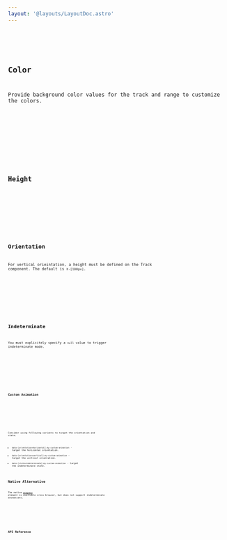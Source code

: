 ```yaml
---
layout: '@layouts/LayoutDoc.astro'
---
```










<Preview client:load>
	<Fragment slot="preview">
		<Example client:visible />
	</Fragment>
	<Fragment slot="code">
		<Code code={ExampleRaw} lang="svelte" />
	</Fragment>
</Preview>

## Color

Provide background color values for the track and range to customize the colors.

<Preview client:load>
	<Fragment slot="preview">
		<ExampleColor client:visible />
	</Fragment>
	<Fragment slot="code">
		<Code code={ExampleColorRaw} lang="svelte" />
	</Fragment>
</Preview>

## Height

<Preview client:load>
	<Fragment slot="preview">
		<ExampleHeight client:visible />
	</Fragment>
	<Fragment slot="code">
		<Code code={ExampleHeightRaw} lang="svelte" />
	</Fragment>
</Preview>

## Orientation

For vertical orieintation, a height must be defined on the Track component. The default is `h-[100px]`.

<Preview client:load>
	<Fragment slot="preview">
		<ExampleOrientation client:visible />
	</Fragment>
	<Fragment slot="code">
		<Code code={ExampleOrientationRaw} lang="svelte" />
	</Fragment>
</Preview>

## Indeterminate

You must explicitely specify a `null` value to trigger indeterminate mode.

<Preview client:load>
	<Fragment slot="preview">
		<ExampleIndeterminate client:visible />
	</Fragment>
	<Fragment slot="code">
		<Code code={ExampleIndeterminateRaw} lang="svelte" />
	</Fragment>
</Preview>

### Custom Animation

<Preview client:load>
	<Fragment slot="preview">
		<ExampleCustomAnimation client:visible />
	</Fragment>
	<Fragment slot="code">
		<Code code={ExampleCustomAnimationRaw} lang="svelte" />
	</Fragment>
</Preview>

Consider using following variants to target the orientation and state.

- `data-[orientation=horizontal]:my-custom-animation` - target the horizontal orientation.
- `data-[orientation=vertical]:my-custom-animation` - target the vertical orientation.
- `data-[state=indeterminate]:my-custom-animation` - target the indeterminate state.

## Native Alternative

The native [`progress`](https://developer.mozilla.org/en-US/docs/Web/HTML/Element/progress) element is available cross browser, but does not support indeterminate animations.

<Preview client:load>
	<Fragment slot="preview">
		<ExampleNative client:visible />
	</Fragment>
	<Fragment slot="code">
		<Code code={ExampleNativeRaw} lang="svelte" />
	</Fragment>
</Preview>

## API Reference

<ApiTable />
